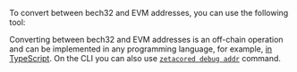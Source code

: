 
To convert between bech32 and EVM addresses, you can use the following tool:

<AddressConverter />

Converting between bech32 and EVM addresses is an off-chain operation and can be
implemented in any programming language, for example, [in
TypeScript](https://github.com/zeta-chain/docs/blob/main/src/components/Docs/components/AddressConverter/AddressConverter.utils.ts).
On the CLI you can also use [`zetacored debug addr`](/developers/architecture/zetacored/zetacored_debug_addr/) command.

